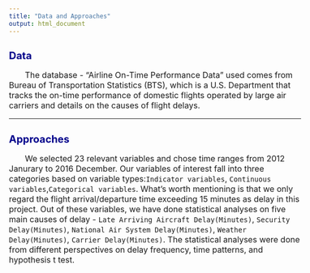 ```yaml
---
title: "Data and Approaches"
output: html_document
---
```


<style type="text/css">

body{ /* Normal  */
      font-size: 16px;
  }
}
h1.title {
  font-size: 30px;
  color: DarkBlue;
}
h1 { /* Header 1 */
  font-size: 20px;
  color: DarkBlue;
}
h2 { /* Header 2 */
    font-size: 20px;
  color: DarkBlue;
}

}
code.r{ /* Code block */
    font-size: 12px;
}
pre { /* Code block - determines code spacing between lines */
    font-size: 14px;
}
</style>




# Data

&nbsp;&nbsp;&nbsp;&nbsp;&nbsp;&nbsp; The database - "Airline On-Time Performance Data" used comes from Bureau of Transportation Statistics (BTS), which is a U.S. Department that tracks the on-time performance of domestic flights operated by large air carriers and details on the causes of flight delays.

***

# Approaches

&nbsp;&nbsp;&nbsp;&nbsp;&nbsp;&nbsp; We selected 23 relevant variables and chose time ranges from 2012 Janurary to 2016 December. Our variables of interest fall into three categories based on variable types:`Indicator variables`, `Continuous variables`,`Categorical variables`. What's worth mentioning is that we only regard the flight arrival/departure time exceeding 15 minutes as delay in this project. Out of these variables, we have done statistical analyses on five main causes of delay - `Late Arriving Aircraft Delay(Minutes)`, `Security Delay(Minutes)`, `National Air System Delay(Minutes)`, `Weather Delay(Minutes)`, `Carrier Delay(Minutes)`. The statistical analyses were done
from different perspectives on delay frequency, time patterns, and hypothesis t test.




